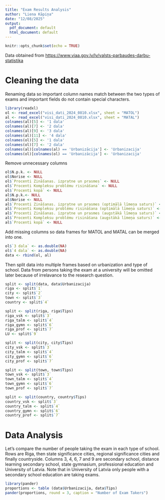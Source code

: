 ---
title: "Exam Results Analysis"
author: "Liena Kāpiņa"
date: "12/08/2025"
output:
  pdf_document: default
  html_document: default
---

```{r setup, include=FALSE}
knitr::opts_chunk$set(echo = TRUE)
```

Data obtained from <https://www.viaa.gov.lv/lv/valsts-parbaudes-darbu-statistika>

# Cleaning the data
Renaming data so important column names match between the two types of exams and important fields do not contain special characters.

```{r load}
library(readxl)
ol <- read_excel("visi_dati_2024_0810.xlsx", sheet = "MATOL")
al <- read_excel("visi_dati_2024_0810.xlsx", sheet = "MATAL")
colnames(al)[5] <- '1 dala'
colnames(al)[7] <- '2 dala'
colnames(al)[9] <- '3 dala'
colnames(al)[11] <- '4 dala'
colnames(ol)[5] <- '1 dala'
colnames(ol)[7] <- '2 dala'
colnames(al)[colnames(al) == 'Urbanizācija'] <- 'Urbanizacija'
colnames(ol)[colnames(ol) == 'Urbanizācija'] <- 'Urbanizacija'
```

Remove unnecessary columns
```{r clean}
ol$N.p.k. <- NULL
ol$Norise <- NULL
ol$`Procenti Zināšanas. izpratne un prasmes` <- NULL
ol$`Procenti Kompleksu problēmu risināšana` <- NULL
ol$`Procenti kopā` <- NULL
al$N.p.k.<- NULL
al$Norise <- NULL
al$`Procenti Zināšanas. izpratne un prasmes (optimālā līmeņa saturs)` <- NULL
al$`Procenti Kompleksu problēmu risināšana (optimālā līmeņa saturs)` <- NULL
al$`Procenti Zināšanas. izpratne un prasmes (augstākā līmeņa saturs)` <- NULL
al$`Procenti Kompleksu problēmu risināšana (augstākā līmeņa saturs)` <- NULL
al$`Procenti kopā` <- NULL
```

Add missing columns so data frames for MATOL and MATAL can be merged into one.
```{r, merge}
ol$`3 dala` <- as.double(NA)
ol$`4 dala` <- as.double(NA)
data <- rbind(ol, al)
```

Then split data into multiple frames based on urbanization and type of school. Data from persons taking the exam at a university will be omitted later because of irrelavance to the research question.
```{r, split}
split <- split(data, data$Urbanizacija)
riga <- split$`1`
city <- split$`2`
town <- split$`3`
country <- split$`4`

split <- split(riga, riga$Tips)
riga_vsk <- split$`3`
riga_talm <- split$`4`
riga_gymn <- split$`6`
riga_prof <- split$`7`
LU <- split$`9`

split <- split(city, city$Tips)
city_vsk <- split$`3`
city_talm <- split$`4`
city_gymn <- split$`6`
city_prof <- split$`7`

split <- split(town, town$Tips)
town_vsk <- split$`3`
town_talm <- split$`4`
town_gymn <- split$`6`
town_prof <- split$`7`

split <- split(country, country$Tips)
country_vsk <- split$`3`
country_talm <- split$`4`
country_gymn <- split$`6`
country_prof <- split$`7`
```

# Data Analysis

Let's compare the number of people taking the exam in each type of school. Rows are Riga, then state significance cities, regional significance cities and finally countryside. Columns 3, 4, 6, 7 and 9 are secondary school, distance learning secondary school, state gymnasium, professional education and University of Latvia. Note that in University of Latvia only people with a secondary school education are taking exams.

```{r proportions}
library(pander)
proportions <- table (data$Urbanizacija, data$Tips)
pander(proportions, round = 3, caption = "Number of Exam Takers")
```









